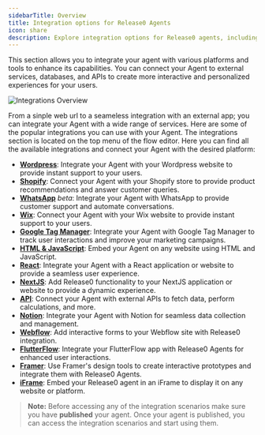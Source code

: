 ```yaml
---
sidebarTitle: Overview
title: Integration options for Release0 Agents
icon: share
description: Explore integration options for Release0 agents, including platforms, APIs, and tools. This guide provides an overview of how to connect your chatbot agent with various services to enhance user interactions and functionality.
---
```


This section allows you to integrate your agent with various platforms and tools to enhance its capabilities. You can connect your Agent to external services, databases, and APIs to create more interactive and personalized experiences for your users.

<Frame style={{ maxWidth: '600px' }}>
  <img src="/images/integrations/integrations-overview.png" alt="Integrations Overview" />
</Frame>

From a sinple web url to a seameless integration with an external app; you can integrate your Agent with a wide range of services. Here are some of the popular integrations you can use with your Agent. The integrations section is located on the top menu of the flow editor. Here you can find all the available integrations and connect your Agent with the desired platform:

- **[Wordpress](/integrations/web/wordpress)**: Integrate your Agent with your Wordpress website to provide instant support to your users.
- **[Shopify](/integrations/web/shopify)**: Connect your Agent with your Shopify store to provide product recommendations and answer customer queries.
- **[WhatsApp](/integrations/whatsapp/overview)** *beta*: Integrate your Agent with WhatsApp to provide customer support and automate conversations.
- **[Wix](/integrations/web/wix)**: Connect your Agent with your Wix website to provide instant support to your users.
- **[Google Tag Manager](/integrations/web/google-tag-manager)**: Integrate your Agent with Google Tag Manager to track user interactions and improve your marketing campaigns.
- **[HTML & JavaScript](/integrations/web/libraries/html-javascript)**: Embed your Agent on any website using HTML and JavaScript.
- **[React](/integrations/web/libraries/react)**: Integrate your Agent with a React application or website to provide a seamless user experience.
- **[NextJS](/integrations/web/libraries/next-js)**: Add Release0 functionality to your NextJS application or website to provide a dynamic experience.
- **[API](/integrations/api/overview)**: Connect your Agent with external APIs to fetch data, perform calculations, and more.
- **[Notion](/integrations/web/notion)**: Integrate your Agent with Notion for seamless data collection and management.
- **[Webflow](/integrations/web/webflow)**: Add interactive forms to your Webflow site with Release0 integration.
- **[FlutterFlow](/integrations/web/flutterflow)**: Integrate your FlutterFlow app with Release0 Agents for enhanced user interactions.
- **[Framer](/integrations/web/framer)**: Use Framer's design tools to create interactive prototypes and integrate them with Release0 Agents.
- **[iFrame](/integrations/web/iframe)**: Embed your Release0 agent in an iFrame to display it on any website or platform.

> **Note:** Before accessing any of the integration scenarios make sure you have **published** your agent. Once your agent is published, you can access the integration scenarios and start using them.